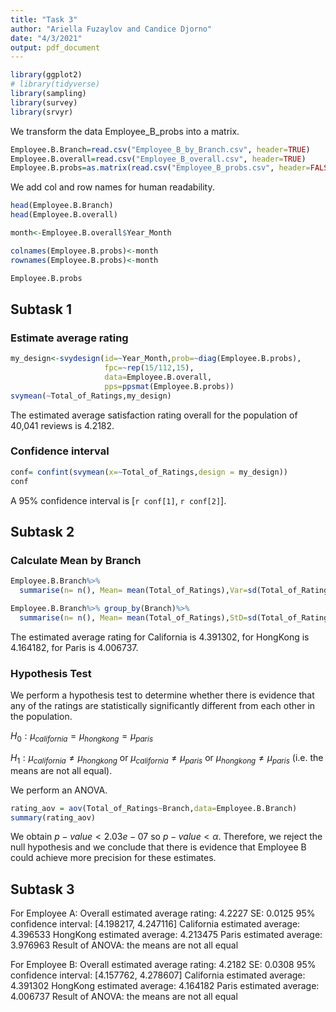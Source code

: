 ```yaml
---
title: "Task 3"
author: "Ariella Fuzaylov and Candice Djorno"
date: "4/3/2021"
output: pdf_document
---
```


```r
library(ggplot2)
# library(tidyverse)
library(sampling)
library(survey)
library(srvyr)
```

We transform the data Employee_B_probs into a matrix.

```r
Employee.B.Branch=read.csv("Employee_B_by_Branch.csv", header=TRUE)
Employee.B.overall=read.csv("Employee_B_overall.csv", header=TRUE)
Employee.B.probs=as.matrix(read.csv("Employee_B_probs.csv", header=FALSE))
```

We add col and row names for human readability. 

```r
head(Employee.B.Branch)
head(Employee.B.overall)

month<-Employee.B.overall$Year_Month

colnames(Employee.B.probs)<-month
rownames(Employee.B.probs)<-month

Employee.B.probs
```

## Subtask 1

### Estimate average rating

```r
my_design<-svydesign(id=~Year_Month,prob=~diag(Employee.B.probs),
                     fpc=~rep(15/112,15),
                     data=Employee.B.overall, 
                     pps=ppsmat(Employee.B.probs))
svymean(~Total_of_Ratings,my_design)
```

The estimated average satisfaction rating overall for the population of 40,041 reviews is 4.2182.

### Confidence interval

```r
conf= confint(svymean(x=~Total_of_Ratings,design = my_design))
conf
```

A 95% confidence interval is [`r conf[1]`, `r conf[2]`].

## Subtask 2 

### Calculate Mean by Branch

```r
Employee.B.Branch%>%
  summarise(n= n(), Mean= mean(Total_of_Ratings),Var=sd(Total_of_Ratings)^2)

Employee.B.Branch%>% group_by(Branch)%>%
  summarise(n= n(), Mean= mean(Total_of_Ratings),StD=sd(Total_of_Ratings))
```

The estimated average rating for California is 4.391302, for HongKong is 4.164182, for Paris is 4.006737.

### Hypothesis Test
 
We perform a hypothesis test to determine whether there is evidence that any of the ratings are statistically significantly different from each other in the population.

$H_0 : {\mu}_{california}={\mu}_{hongkong}={\mu}_{paris}$

$H_1 : {\mu}_{california}\neq{\mu}_{hongkong}$ or ${\mu}_{california}\neq{\mu}_{paris}$ or 
${\mu}_{hongkong}\neq{\mu}_{paris}$ (i.e. the means are not all equal).

We perform an ANOVA.

```r
rating_aov = aov(Total_of_Ratings~Branch,data=Employee.B.Branch)
summary(rating_aov)
```

We obtain $p-value < 2.03e-07$ so $p-value < \alpha$. Therefore, we reject the null hypothesis and we conclude that there is evidence that Employee B could achieve more precision for these estimates.

## Subtask 3

For Employee A: 
Overall estimated average rating: 4.2227 
SE: 0.0125
95% confidence interval: [4.198217, 4.247116]
California estimated average: 4.396533
HongKong estimated average: 4.213475
Paris estimated average: 3.976963
Result of ANOVA: the means are not all equal

For Employee B: 
Overall estimated average rating: 4.2182 
SE: 0.0308
95% confidence interval: [4.157762, 4.278607]
California estimated average: 4.391302
HongKong estimated average: 4.164182
Paris estimated average: 4.006737
Result of ANOVA: the means are not all equal


